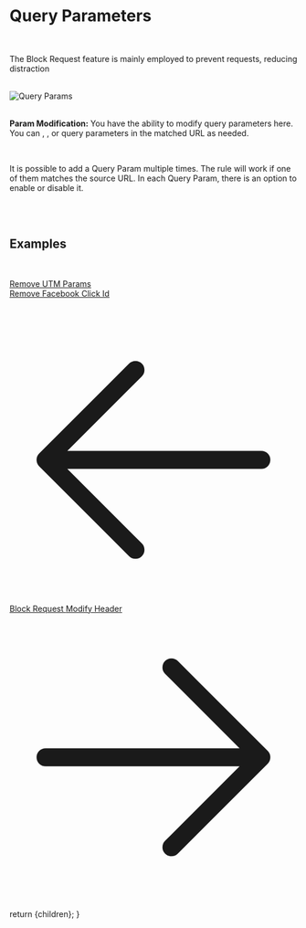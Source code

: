 
<h1 className="text-4xl border-b border-neutral-200/20 pb-2 text-neutral-300">Query Parameters</h1>

<br/>

The Block Request feature is mainly employed to prevent requests, reducing distraction

<br/>

<img className="w-full rounded" alt="Query Params" src="/assets/images/rules-image/query-param.png" />

<br/>

<SourceCondition />

<br/>

<span className="text-neutral-200">**Param Modification:**</span>
You have the ability to modify query parameters here. You can <TextBG text="Add"/>, <TextBG text="Remove"/>, or <TextBG text="Replace"/> query parameters in the matched URL as needed.

<br />

It is possible to add a Query Param multiple times. The rule will work if one of them matches the source URL.
In each Query Param, there is an option to enable or disable it.

<br />
<br/>

<h2 className="text-2xl border-b border-neutral-200/20 pb-2 text-neutral-300">Examples</h2>

<br/>

<ins className="text-sky-500 hover:text-sky-400">[Remove UTM Params](/app/template/query-param/31)</ins>
<br/>
<ins className="text-sky-500 hover:text-sky-400">[Remove Facebook Click Id](/app/template/query-param/32)</ins>

<br/>

<div className="flex justify-between mt-20 mb-10">
  <a
    className="flex items-center w-fit h-10 p-px px-3 py-2 space-x-2 text-sm no-underline transition duration-200 cursor-pointer text-slate-100 bg-sky-600 hover:bg-sky-400 font-semiboldtext-center ustify-center group hover:shadow-2xl shadow-zinc-900 rounded-2xl"
    href="/docs/block"
  >
    <svg xmlns="http://www.w3.org/2000/svg" fill="none" viewBox="0 0 24 24" stroke-width="1.5" stroke="currentColor" className="w-6 h-6">
      <path stroke-linecap="round" stroke-linejoin="round" d="M10.5 19.5L3 12m0 0l7.5-7.5M3 12h18" />
    </svg>
    Block Request
  </a>
  <a
    className="flex items-center w-fit h-10 p-px px-3 py-2 space-x-2 text-sm no-underline transition duration-200 cursor-pointer text-slate-100 bg-sky-600 hover:bg-sky-400 font-semiboldtext-center ustify-center group hover:shadow-2xl shadow-zinc-900 rounded-2xl"
    href="/docs/modify-header"
  >
    Modify Header
    <svg xmlns="http://www.w3.org/2000/svg" fill="none" viewBox="0 0 24 24" stroke-width="1.5" stroke="currentColor" className="w-6 h-6">
      <path stroke-linecap="round" stroke-linejoin="round" d="M13.5 4.5L21 12m0 0l-7.5 7.5M21 12H3" />
    </svg>
  </a>
</div>

  return <MdxLayout>{children}</MdxLayout>;
}
